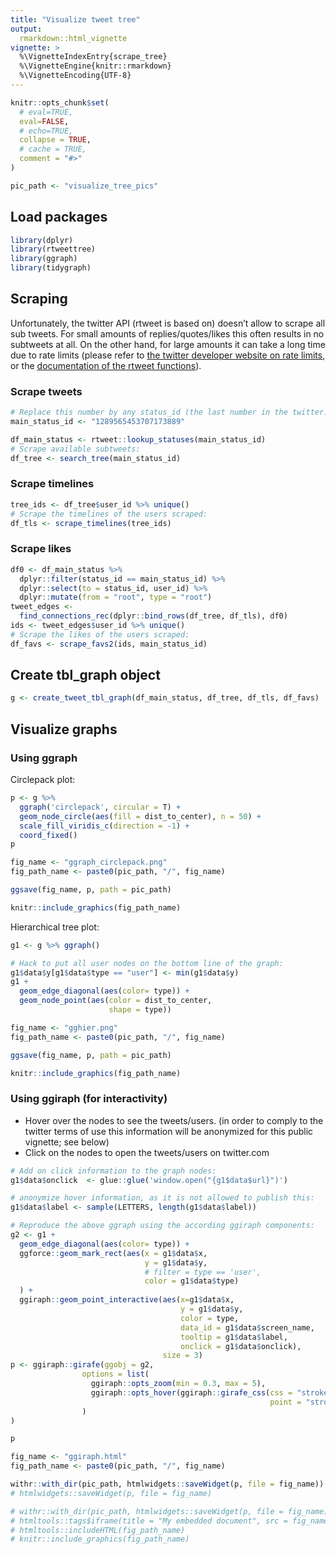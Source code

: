 ```yaml
---
title: "Visualize tweet tree"
output: 
  rmarkdown::html_vignette
vignette: >
  %\VignetteIndexEntry{scrape_tree}
  %\VignetteEngine{knitr::rmarkdown}
  %\VignetteEncoding{UTF-8}
---
```


```r
knitr::opts_chunk$set(
  # eval=TRUE,
  eval=FALSE,
  # echo=TRUE,
  collapse = TRUE,
  # cache = TRUE,
  comment = "#>"
)

pic_path <- "visualize_tree_pics"
```

## Load packages

```r
library(dplyr)
library(rtweettree)
library(ggraph)
library(tidygraph)
```

## Scraping 

Unfortunately, the twitter API (rtweet is based on) doesn't allow to scrape all sub tweets. 
For small amounts of replies/quotes/likes this often results in no subtweets at all.
On the other hand, for large amounts it can take a long time due to rate limits (please refer to [the twitter developer website on rate limits](https://developer.twitter.com/en/docs/basics/rate-limiting), or the [documentation of the rtweet functions](https://docs.ropensci.org/rtweet/reference/index.html)).

### Scrape tweets

```r
# Replace this number by any status_id (the last number in the twitter.com url of a tweet):
main_status_id <- "1289565453707173889"
```


```r
df_main_status <- rtweet::lookup_statuses(main_status_id)
# Scrape available subtweets:
df_tree <- search_tree(main_status_id)
```

### Scrape timelines

```r
tree_ids <- df_tree$user_id %>% unique()
# Scrape the timelines of the users scraped:
df_tls <- scrape_timelines(tree_ids)
```

### Scrape likes

```r
df0 <- df_main_status %>%
  dplyr::filter(status_id == main_status_id) %>%
  dplyr::select(to = status_id, user_id) %>%
  dplyr::mutate(from = "root", type = "root")
tweet_edges <-
  find_connections_rec(dplyr::bind_rows(df_tree, df_tls), df0)
ids <- tweet_edges$user_id %>% unique()
# Scrape the likes of the users scraped:
df_favs <- scrape_favs2(ids, main_status_id)
```

## Create tbl_graph object

```r
g <- create_tweet_tbl_graph(df_main_status, df_tree, df_tls, df_favs)
```


## Visualize graphs

### Using ggraph

Circlepack plot:

```r
p <- g %>%
  ggraph('circlepack', circular = T) +
  geom_node_circle(aes(fill = dist_to_center), n = 50) +
  scale_fill_viridis_c(direction = -1) +
  coord_fixed()
p
```


```r
fig_name <- "ggraph_circlepack.png"
fig_path_name <- paste0(pic_path, "/", fig_name)
```


```r
ggsave(fig_name, p, path = pic_path)
```


```r
knitr::include_graphics(fig_path_name)
```


Hierarchical tree plot:

```r
g1 <- g %>% ggraph()

# Hack to put all user nodes on the bottom line of the graph:
g1$data$y[g1$data$type == "user"] <- min(g1$data$y)
g1 +
  geom_edge_diagonal(aes(color= type)) +
  geom_node_point(aes(color = dist_to_center,
                      shape = type))
```

```r
fig_name <- "gghier.png"
fig_path_name <- paste0(pic_path, "/", fig_name)
```


```r
ggsave(fig_name, p, path = pic_path)
```


```r
knitr::include_graphics(fig_path_name)
```

### Using ggiraph (for interactivity)

* Hover over the nodes to see the tweets/users. (in order to comply to the twitter terms of use this information will be anonymized for this public vignette; see below)
* Click on the nodes to open the tweets/users on twitter.com

```r
# Add on click information to the graph nodes:
g1$data$onclick  <- glue::glue('window.open("{g1$data$url}")')

# anonymize hover information, as it is not allowed to publish this:
g1$data$label <- sample(LETTERS, length(g1$data$label))

# Reproduce the above ggraph using the according ggiraph components:
g2 <- g1 +
  geom_edge_diagonal(aes(color= type)) +
  ggforce::geom_mark_rect(aes(x = g1$data$x,
                              y = g1$data$y,
                              # filter = type == 'user',
                              color = g1$data$type)
  ) +
  ggiraph::geom_point_interactive(aes(x=g1$data$x,
                                      y = g1$data$y,
                                      color = type,
                                      data_id = g1$data$screen_name,
                                      tooltip = g1$data$label,
                                      onclick = g1$data$onclick),
                                  size = 3)
p <- ggiraph::girafe(ggobj = g2,
                options = list(
                  ggiraph::opts_zoom(min = 0.3, max = 5),
                  ggiraph::opts_hover(ggiraph::girafe_css(css = "stroke:yellow;",
                                                          point = "stroke-width:6px"))
                )
)

p
```

```r
fig_name <- "ggiraph.html"
fig_path_name <- paste0(pic_path, "/", fig_name)
```


```r

withr::with_dir(pic_path, htmlwidgets::saveWidget(p, file = fig_name)) 
# htmlwidgets::saveWidget(p, file = fig_name)
```


```r
# withr::with_dir(pic_path, htmlwidgets::saveWidget(p, file = fig_name)) 
# htmltools::tags$iframe(title = "My embedded document", src = fig_name)
# htmltools::includeHTML(fig_path_name)
# knitr::include_graphics(fig_path_name)
```


